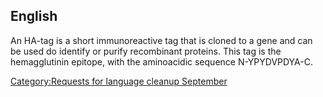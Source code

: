 ==English==

{{nolanguage/box}}
[[Category:Requests for language cleanup September]]
An HA-tag is a short immunoreactive tag that is cloned to a gene and can be used do identify or purify recombinant proteins. This tag is the hemagglutinin epitope, with the aminoacidic sequence N-YPYDVPDYA-C.